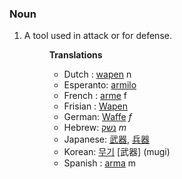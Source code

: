 ===Noun===
#A tool used in attack or for defense.
#:'''Translations'''
#:*Dutch : [[wapen]] n
#:*Esperanto: [[armilo]]
#:*French : [[arme]] f
#:*Frisian : [[Wapen]]
#:*German: [[Waffe]] ''f''
#:*Hebrew: [[נשק]] ''m''
#:*Japanese: [[武器]], [[兵器]]
#:*Korean: [[무기]] [武器] (mugi)
#:*Spanish : [[arma]] m